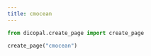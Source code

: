 ```yaml
---
title: cmocean
---
```



```python
from dicopal.create_page import create_page

create_page("cmocean")
```

